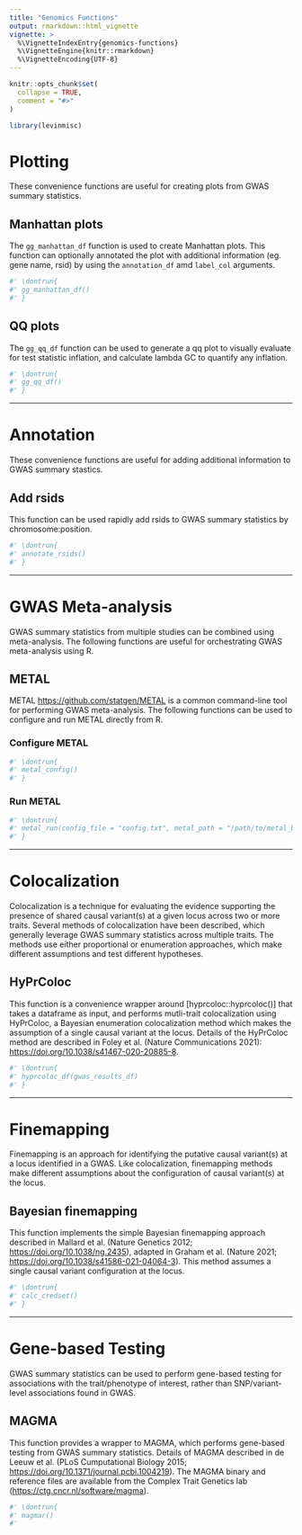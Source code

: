 ```yaml
---
title: "Genomics Functions"
output: rmarkdown::html_vignette
vignette: >
  %\VignetteIndexEntry{genomics-functions}
  %\VignetteEngine{knitr::rmarkdown}
  %\VignetteEncoding{UTF-8}
---
```


```r
knitr::opts_chunk$set(
  collapse = TRUE,
  comment = "#>"
)
```

```r
library(levinmisc)
```

<!-- WARNING - This vignette is generated by {fusen} from /dev/flat_genomics_functions.Rmd: do not edit by hand -->

# Plotting

These convenience functions are useful for creating plots from GWAS summary statistics.


## Manhattan plots

The `gg_manhattan_df` function is used to create Manhattan plots. This function can optionally annotated the plot with additional information (eg. gene name, rsid) by using the `annotation_df` amd `label_col` arguments.
    

  

```r
#' \dontrun{
#' gg_manhattan_df()
#' }
```

  

  

## QQ plots

The `gg_qq_df` function can be used to generate a qq plot to visually evaluate for test statistic inflation, and calculate lambda GC to quantify any inflation.
    

  

```r
#' \dontrun{
#' gg_qq_df()
#' }
```

  

  
---


# Annotation

These convenience functions are useful for adding additional information to GWAS summary stastics.


## Add rsids

This function can be used rapidly add rsids to GWAS summary statistics by chromosome:position.
    

  

```r
#' \dontrun{
#' annotate_rsids()
#' }
```

  

  
---


# GWAS Meta-analysis

GWAS summary statistics from multiple studies can be combined using meta-analysis. The following functions are useful for orchestrating GWAS meta-analysis using R.


## METAL

METAL <https://github.com/statgen/METAL> is a common command-line tool for performing GWAS meta-analysis. The following functions can be used to configure and run METAL directly from R.


### Configure METAL

    

  

```r
#' \dontrun{
#' metal_config()
#' }
```

  

### Run METAL

    

  

```r
#' \dontrun{
#' metal_run(config_file = "config.txt", metal_path = "/path/to/metal_binary")
#' }
```

  

---  
  

# Colocalization

Colocalization is a technique for evaluating the evidence supporting the presence of shared causal variant(s) at a given locus across two or more traits. Several methods of colocalization have been described, which generally leverage GWAS summary statistics across multiple traits. The methods use either proportional or enumeration approaches, which make different assumptions and test different hypotheses.


## HyPrColoc

This function is a convenience wrapper around [hyprcoloc::hyprcoloc()] that takes a dataframe as input, and performs mutli-trait colocalization using HyPrColoc, a Bayesian enumeration colocalization method which makes the assumption of a single causal variant at the locus. Details of the HyPrColoc method are described in Foley et al. (Nature Communications 2021): <https://doi.org/10.1038/s41467-020-20885-8>.


  

```r
#' \dontrun{
#' hyprcoloc_df(gwas_results_df)
#' }
```

  

  
---
  

# Finemapping

Finemapping is an approach for identifying the putative causal variant(s) at a locus identified in a GWAS. Like colocalization, finemapping methods make different assumptions about the configuration of causal variant(s) at the locus.


## Bayesian finemapping

This function implements the simple Bayesian finemapping approach described in Mallard et al. (Nature Genetics 2012; <https://doi.org/10.1038/ng.2435>), adapted in Graham et al. (Nature 2021; <https://doi.org/10.1038/s41586-021-04064-3>). This method assumes a single causal variant configuration at the locus.
    

  

```r
#' \dontrun{
#' calc_credset()
#' }
```

  

---    
  

# Gene-based Testing

GWAS summary statistics can be used to perform gene-based testing for associations with the trait/phenotype of interest, rather than SNP/variant-level associations found in GWAS.


## MAGMA

This function provides a wrapper to MAGMA, which performs gene-based testing from GWAS summary statistics. Details of MAGMA described in de Leeuw et al. (PLoS Cumputational Biology 2015; <https://doi.org/10.1371/journal.pcbi.1004219>). The MAGMA binary and reference files are available from the Complex Trait Genetics lab (<https://ctg.cncr.nl/software/magma>).
    

  

```r
#' \dontrun{
#' magmar()
#' 
```

  

    


